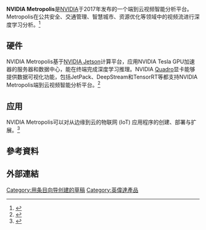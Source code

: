 '''NVIDIA Metropolis'''是[[NVIDIA|NVIDIA]]于2017年发布的一个端到云视频智能分析平台。Metropolis在公共安全、交通管理、智慧城市、资源优化等领域中的视频流进行深度学习分析。<ref>{{Cite web|title=Nvidia推出视频分析平台Metropolis，让你化身未来城市中的“江湖百晓生”|url=https://www.leiphone.com/news/201705/61x95b7eDOjfdtHU.html?from=timeline&viewType=weixin|accessdate=2020-08-27|author=|date=2017-05-09|format=|work=www.leiphone.com/|publisher=|language=zh-cn}}</ref>

== 硬件 ==
NVIDIA Metropolis基于[[NVIDIA_Jetson|NVIDIA Jetson]]计算平台，应用NVIDIA Tesla GPU加速器的服务器和数据中心，能在终端完成深度学习推理。NVIDIA [[Quadro|Quadro]]显卡能够提供数据可视化功能，包括JetPack、DeepStream和TensorRT等都支持NVIDIA Metropolis端到云视频智能分析平台。<ref>{{Cite web|title=Verizon采用NVIDIA Metropolis借力深度学习构建更安全城市-中国电子网|url=https://www.21ic.com/article/820951.html|accessdate=2020-08-27|author=|date=2020-07-20|format=|work=www.21ic.com/|publisher=|language=zh-cn}}</ref>

== 应用 ==
NVIDIA Metropolis可以对从边缘到云的物联网 (IoT) 应用程序的创建、部署与扩展。<ref>{{Cite web |url=https://www.nvidia.cn/autonomous-machines/intelligent-video-analytics-platform/ |title=NVIDIAMETROPOLIS  NVIDIA |accessdate=2020-08-27 |archive-date=2020-08-22 |archive-url=https://web.archive.org/web/20200822173513/https://www.nvidia.cn/autonomous-machines/intelligent-video-analytics-platform/ |dead-url=no }}</ref>

== 參考資料 ==
{{Reflist|2}}

== 外部連結 ==

[[Category:用条目向导创建的草稿|Category:用条目向导创建的草稿]]
[[Category:英偉達產品|Category:英偉達產品]]